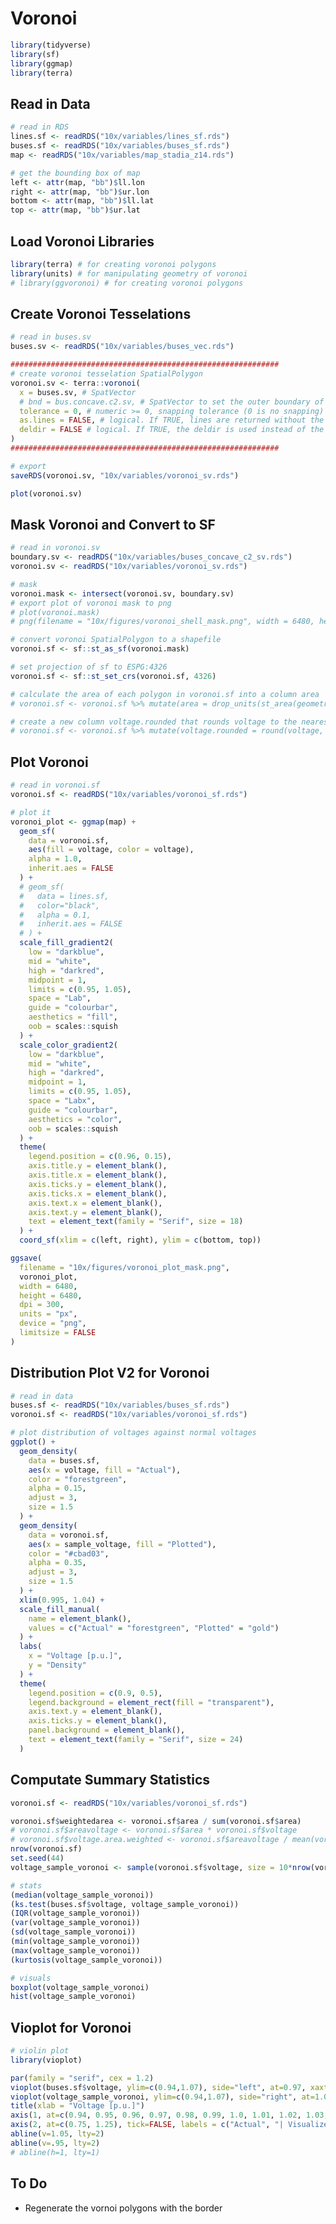 
# Voronoi
```r
library(tidyverse)
library(sf)
library(ggmap)
library(terra)
```

## Read in Data
```r
# read in RDS
lines.sf <- readRDS("10x/variables/lines_sf.rds")
buses.sf <- readRDS("10x/variables/buses_sf.rds")
map <- readRDS("10x/variables/map_stadia_z14.rds")

# get the bounding box of map
left <- attr(map, "bb")$ll.lon
right <- attr(map, "bb")$ur.lon
bottom <- attr(map, "bb")$ll.lat
top <- attr(map, "bb")$ur.lat
```

## Load Voronoi Libraries
```r
library(terra) # for creating voronoi polygons
library(units) # for manipulating geometry of voronoi
# library(ggvoronoi) # for creating voronoi polygons
```

## Create Voronoi Tesselations
```r
# read in buses.sv
buses.sv <- readRDS("10x/variables/buses_vec.rds")

############################################################
# create voronoi tesselation SpatialPolygon
voronoi.sv <- terra::voronoi(
  x = buses.sv, # SpatVector
  # bnd = bus.concave.c2.sv, # SpatVector to set the outer boundary of the voronoi diagram
  tolerance = 0, # numeric >= 0, snapping tolerance (0 is no snapping)
  as.lines = FALSE, # logical. If TRUE, lines are returned without the outer boundary
  deldir = FALSE # logical. If TRUE, the deldir is used instead of the GEOS C++ library method. It has been reported that deldir does not choke on very large data sets
)
############################################################

# export
saveRDS(voronoi.sv, "10x/variables/voronoi_sv.rds")

plot(voronoi.sv)
```

## Mask Voronoi and Convert to SF
```r
# read in voronoi.sv
boundary.sv <- readRDS("10x/variables/buses_concave_c2_sv.rds")
voronoi.sv <- readRDS("10x/variables/voronoi_sv.rds")

# mask
voronoi.mask <- intersect(voronoi.sv, boundary.sv)
# export plot of voronoi mask to png
# plot(voronoi.mask)
# png(filename = "10x/figures/voronoi_shell_mask.png", width = 6480, height = 6480, units = "px", res = 300)

# convert voronoi SpatialPolygon to a shapefile
voronoi.sf <- sf::st_as_sf(voronoi.mask)

# set projection of sf to ESPG:4326
voronoi.sf <- sf::st_set_crs(voronoi.sf, 4326)

# calculate the area of each polygon in voronoi.sf into a column area
# voronoi.sf <- voronoi.sf %>% mutate(area = drop_units(st_area(geometry)))

# create a new column voltage.rounded that rounds voltage to the nearest 0.001
# voronoi.sf <- voronoi.sf %>% mutate(voltage.rounded = round(voltage, 3))
```

## Plot Voronoi
```r
# read in voronoi.sf
voronoi.sf <- readRDS("10x/variables/voronoi_sf.rds")

# plot it
voronoi_plot <- ggmap(map) +
  geom_sf(
    data = voronoi.sf, 
    aes(fill = voltage, color = voltage),
    alpha = 1.0,
    inherit.aes = FALSE
  ) +
  # geom_sf(
  #   data = lines.sf, 
  #   color="black", 
  #   alpha = 0.1, 
  #   inherit.aes = FALSE
  # ) +
  scale_fill_gradient2(
    low = "darkblue",
    mid = "white",
    high = "darkred",
    midpoint = 1,
    limits = c(0.95, 1.05),
    space = "Lab",
    guide = "colourbar",
    aesthetics = "fill",
    oob = scales::squish
  ) +
  scale_color_gradient2(
    low = "darkblue",
    mid = "white",
    high = "darkred",
    midpoint = 1,
    limits = c(0.95, 1.05),
    space = "Labx",
    guide = "colourbar",
    aesthetics = "color",
    oob = scales::squish
  ) +
  theme(
    legend.position = c(0.96, 0.15),
    axis.title.y = element_blank(),
    axis.title.x = element_blank(),
    axis.ticks.y = element_blank(),
    axis.ticks.x = element_blank(),
    axis.text.x = element_blank(),
    axis.text.y = element_blank(),
    text = element_text(family = "Serif", size = 18)
  ) +
  coord_sf(xlim = c(left, right), ylim = c(bottom, top))

ggsave(
  filename = "10x/figures/voronoi_plot_mask.png", 
  voronoi_plot,
  width = 6480,
  height = 6480,
  dpi = 300,
  units = "px",
  device = "png",
  limitsize = FALSE
)
```

########################################################
########################################################
########################################################
########################################################
########################################################
########################################################
########################################################

## Distribution Plot V2 for Voronoi
```r
# read in data
buses.sf <- readRDS("10x/variables/buses_sf.rds")
voronoi.sf <- readRDS("10x/variables/voronoi_sf.rds")

# plot distribution of voltages against normal voltages
ggplot() +
  geom_density(
    data = buses.sf,
    aes(x = voltage, fill = "Actual"),
    color = "forestgreen",
    alpha = 0.15,
    adjust = 3,
    size = 1.5
  ) +
  geom_density(
    data = voronoi.sf,
    aes(x = sample_voltage, fill = "Plotted"),
    color = "#cbad03",
    alpha = 0.35,
    adjust = 3,
    size = 1.5
  ) +
  xlim(0.995, 1.04) +
  scale_fill_manual(
    name = element_blank(),
    values = c("Actual" = "forestgreen", "Plotted" = "gold")
  ) +
  labs(
    x = "Voltage [p.u.]",
    y = "Density"
  ) +
  theme(
    legend.position = c(0.9, 0.5),
    legend.background = element_rect(fill = "transparent"),
    axis.text.y = element_blank(),
    axis.ticks.y = element_blank(),
    panel.background = element_blank(),
    text = element_text(family = "Serif", size = 24)
  )
```

## Computate Summary Statistics
```r
voronoi.sf <- readRDS("10x/variables/voronoi_sf.rds")

voronoi.sf$weightedarea <- voronoi.sf$area / sum(voronoi.sf$area)
# voronoi.sf$areavoltage <- voronoi.sf$area * voronoi.sf$voltage
# voronoi.sf$voltage.area.weighted <- voronoi.sf$areavoltage / mean(voronoi.sf$area)
nrow(voronoi.sf)
set.seed(44)
voltage_sample_voronoi <- sample(voronoi.sf$voltage, size = 10*nrow(voronoi.sf), replace = TRUE, prob = voronoi.sf$weightedarea)

# stats
(median(voltage_sample_voronoi))
(ks.test(buses.sf$voltage, voltage_sample_voronoi))
(IQR(voltage_sample_voronoi))
(var(voltage_sample_voronoi))
(sd(voltage_sample_voronoi))
(min(voltage_sample_voronoi))
(max(voltage_sample_voronoi))
(kurtosis(voltage_sample_voronoi))

# visuals
boxplot(voltage_sample_voronoi)
hist(voltage_sample_voronoi)
```

## Vioplot for Voronoi
```r
# violin plot
library(vioplot)

par(family = "serif", cex = 1.2)
vioplot(buses.sf$voltage, ylim=c(0.94,1.07), side="left", at=0.97, xaxt='n', yaxt='n', horizontal = TRUE, col = "#929cfc")
vioplot(voltage_sample_voronoi, ylim=c(0.94,1.07), side="right", at=1.03, add=TRUE, horizontal = TRUE, col = "#fda99c")
title(xlab = "Voltage [p.u.]")
axis(1, at=c(0.94, 0.95, 0.96, 0.97, 0.98, 0.99, 1.0, 1.01, 1.02, 1.03, 1.04, 1.05, 1.06, 1.07))
axis(2, at=c(0.75, 1.25), tick=FALSE, labels = c("Actual", "| Visualized"))
abline(v=1.05, lty=2)
abline(v=.95, lty=2)
# abline(h=1, lty=1)
```

## To Do
- Regenerate the vornoi polygons with the border